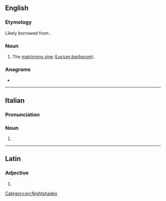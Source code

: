 {{also|Murali}}
==English==

===Etymology===
{{dercat|en|dra-pro}}
Likely borrowed from {{bor|en|ta|முளரி|t=bramble}}.

===Noun===
{{en-noun|?}}

# The [[matrimony vine]] (''[[Lycium barbarum]]'').

===Anagrams===
* {{anagrams|en|a=ailmru|Amirul|Urmila|ramuli|uramil}}

[[Category:en:Nightshades]]

----

==Italian==

===Pronunciation===
{{it-pr|muràli}}

===Noun===
{{head|it|noun form|g=f}}

# {{plural of|it|murale}}

----

==Latin==

===Adjective===
{{la-adj-form|mūrālī}}

# {{inflection of|la|mūrālis||dat//abl|m//f//n|s}}